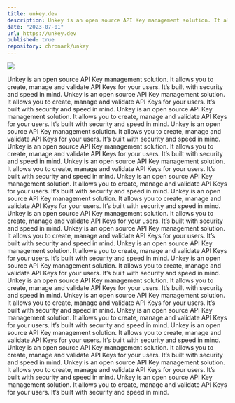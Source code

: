 ```yaml
---
title: unkey.dev
description: Unkey is an open source API Key management solution. It allows you to create, manage and validate API Keys for your users. It’s built with security and speed in mind.
date: "2023-07-01"
url: https://unkey.dev
published: true
repository: chronark/unkey
---
```


[![](https://unkey.dev/images/landing/app.png)](https://unkey.dev)

Unkey is an open source API Key management solution. It allows you to create, manage and validate API Keys for your users. It’s built with security and speed in mind.
Unkey is an open source API Key management solution. It allows you to create, manage and validate API Keys for your users. It’s built with security and speed in mind.
Unkey is an open source API Key management solution. It allows you to create, manage and validate API Keys for your users. It’s built with security and speed in mind.
Unkey is an open source API Key management solution. It allows you to create, manage and validate API Keys for your users. It’s built with security and speed in mind.
Unkey is an open source API Key management solution. It allows you to create, manage and validate API Keys for your users. It’s built with security and speed in mind.
Unkey is an open source API Key management solution. It allows you to create, manage and validate API Keys for your users. It’s built with security and speed in mind.
Unkey is an open source API Key management solution. It allows you to create, manage and validate API Keys for your users. It’s built with security and speed in mind.
Unkey is an open source API Key management solution. It allows you to create, manage and validate API Keys for your users. It’s built with security and speed in mind.
Unkey is an open source API Key management solution. It allows you to create, manage and validate API Keys for your users. It’s built with security and speed in mind.
Unkey is an open source API Key management solution. It allows you to create, manage and validate API Keys for your users. It’s built with security and speed in mind.
Unkey is an open source API Key management solution. It allows you to create, manage and validate API Keys for your users. It’s built with security and speed in mind.
Unkey is an open source API Key management solution. It allows you to create, manage and validate API Keys for your users. It’s built with security and speed in mind.
Unkey is an open source API Key management solution. It allows you to create, manage and validate API Keys for your users. It’s built with security and speed in mind.
Unkey is an open source API Key management solution. It allows you to create, manage and validate API Keys for your users. It’s built with security and speed in mind.
Unkey is an open source API Key management solution. It allows you to create, manage and validate API Keys for your users. It’s built with security and speed in mind.
Unkey is an open source API Key management solution. It allows you to create, manage and validate API Keys for your users. It’s built with security and speed in mind.
Unkey is an open source API Key management solution. It allows you to create, manage and validate API Keys for your users. It’s built with security and speed in mind.
Unkey is an open source API Key management solution. It allows you to create, manage and validate API Keys for your users. It’s built with security and speed in mind.
Unkey is an open source API Key management solution. It allows you to create, manage and validate API Keys for your users. It’s built with security and speed in mind.
